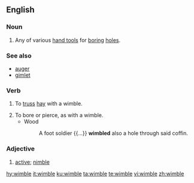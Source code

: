 ==English==

===Noun===
{{en-noun}}

# Any of various [[hand tool]]s for [[boring]] [[hole]]s.

===See also===
* [[auger]]
* [[gimlet]]

===Verb===
{{en-verb|wimbl}}

# {{context|transitive|lang=en}} To [[truss]] [[hay]] with a wimble.
# To bore or pierce, as with a wimble.
#* Wood
#*: A foot soldier {{...}} '''wimbled''' also a hole through said coffin.

===Adjective===
{{en-adj}}

# {{context|obsolete|lang=en}} [[active]]; [[nimble]]
#: {{rfquotek|Spenser}}

[[hy:wimble]]
[[it:wimble]]
[[ku:wimble]]
[[ta:wimble]]
[[te:wimble]]
[[vi:wimble]]
[[zh:wimble]]